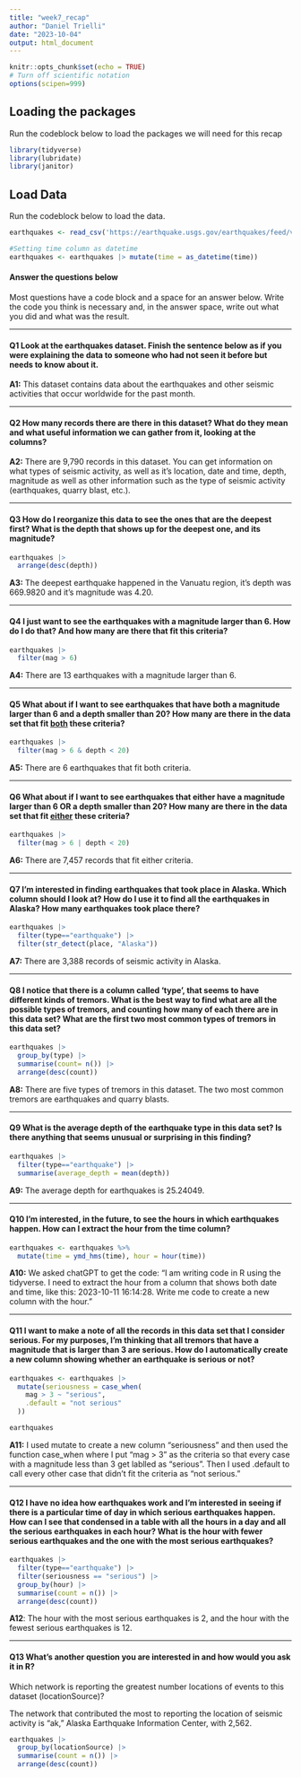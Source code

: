 ```yaml
---
title: "week7_recap"
author: "Daniel Trielli"
date: "2023-10-04"
output: html_document
---
```


```r
knitr::opts_chunk$set(echo = TRUE)
# Turn off scientific notation
options(scipen=999)
```

## Loading the packages

Run the codeblock below to load the packages we will need for this recap

```r
library(tidyverse)
library(lubridate)
library(janitor)
```

## Load Data

Run the codeblock below to load the data.

```r
earthquakes <- read_csv('https://earthquake.usgs.gov/earthquakes/feed/v1.0/summary/all_month.csv')

#Setting time column as datetime
earthquakes <- earthquakes |> mutate(time = as_datetime(time))
```

#### Answer the questions below

Most questions have a code block and a space for an answer below. Write the code you think is necessary and, in the answer space, write out what you did and what was the result.

------------------------------------------------------------------------

#### **Q1** Look at the earthquakes dataset. Finish the sentence below as if you were explaining the data to someone who had not seen it before but needs to know about it.

**A1:** This dataset contains data about the earthquakes and other seismic activities that occur worldwide for the past month.

------------------------------------------------------------------------

#### **Q2** How many records there are there in this dataset? What do they mean and what useful information we can gather from it, looking at the columns?

**A2:** There are 9,790 records in this dataset. You can get information on what types of seismic activity, as well as it's location, date and time, depth, magnitude as well as other information such as the type of seismic activity (earthquakes, quarry blast, etc.).  

------------------------------------------------------------------------

#### **Q3** How do I reorganize this data to see the ones that are the deepest first? What is the depth that shows up for the deepest one, and its magnitude?

```r
earthquakes |> 
  arrange(desc(depth))
```

**A3:** The deepest earthquake happened in the Vanuatu region, it's depth was 669.9820 and it's magnitude was 4.20.

------------------------------------------------------------------------

#### **Q4** I just want to see the earthquakes with a magnitude larger than 6. How do I do that? And how many are there that fit this criteria?

```r
earthquakes |> 
  filter(mag > 6)
```

**A4:** There are 13 earthquakes with a magnitude larger than 6.

------------------------------------------------------------------------

#### **Q5** What about if I want to see earthquakes that have both a magnitude larger than 6 and a depth smaller than 20? How many are there in the data set that fit [both]{.underline} these criteria?

```r
earthquakes |> 
  filter(mag > 6 & depth < 20)
```

**A5:** There are 6 earthquakes that fit both criteria.

------------------------------------------------------------------------

#### **Q6** What about if I want to see earthquakes that either have a magnitude larger than 6 OR a depth smaller than 20? How many are there in the data set that fit [either]{.underline} these criteria?

```r
earthquakes |> 
  filter(mag > 6 | depth < 20)
```

**A6:** There are 7,457 records that fit either criteria.

------------------------------------------------------------------------

#### **Q7** I'm interested in finding earthquakes that took place in Alaska. Which column should I look at? How do I use it to find all the earthquakes in Alaska? How many earthquakes took place there?

```r
earthquakes |> 
  filter(type=="earthquake") |> 
  filter(str_detect(place, "Alaska")) 
```

**A7:** There are 3,388 records of seismic activity in Alaska.

------------------------------------------------------------------------

#### **Q8** I notice that there is a column called 'type', that seems to have different kinds of tremors. What is the best way to find what are all the possible types of tremors, and counting how many of each there are in this data set? What are the first two most common types of tremors in this data set?

```r
earthquakes |> 
  group_by(type) |> 
  summarise(count= n()) |> 
  arrange(desc(count))
```

**A8:** There are five types of tremors in this dataset. The two most common tremors are earthquakes and quarry blasts.

------------------------------------------------------------------------

#### **Q9** What is the average depth of the earthquake type in this data set? Is there anything that seems unusual or surprising in this finding?

```r
earthquakes |> 
  filter(type=="earthquake") |>
  summarise(average_depth = mean(depth))

```

**A9:** The average depth for earthquakes is 25.24049.

------------------------------------------------------------------------

#### **Q10** I'm interested, in the future, to see the hours in which earthquakes happen. How can I extract the hour from the time column?

```r
earthquakes <- earthquakes %>%
  mutate(time = ymd_hms(time), hour = hour(time))
```

**A10:** We asked chatGPT to get the code: "I am writing code in R using the tidyverse. I need to extract the hour from a column that shows both date and time, like this: 2023-10-11 16:14:28. Write me code to create a new column with the hour."

------------------------------------------------------------------------

#### **Q11** I want to make a note of all the records in this data set that I consider serious. For my purposes, I'm thinking that all tremors that have a magnitude that is larger than 3 are serious. How do I automatically create a new column showing whether an earthquake is serious or not?

```r
earthquakes <- earthquakes |> 
  mutate(seriousness = case_when(
    mag > 3 ~ "serious",
    .default = "not serious"
  ))

earthquakes
```

**A11:** I used mutate to create a new column "seriousness" and then used the function case_when where I put "mag > 3" as the criteria so that every case with a magnitude less than 3 get lablled as "serious". Then I used .default to call every other case that didn't fit the criteria as "not serious."

------------------------------------------------------------------------

#### **Q12** I have no idea how earthquakes work and I'm interested in seeing if there is a particular time of day in which serious earthquakes happen. How can I see that condensed in a table with all the hours in a day and all the serious earthquakes in each hour? What is the hour with fewer serious earthquakes and the one with the most serious earthquakes?

```r
earthquakes |> 
  filter(type=="earthquake") |> 
  filter(seriousness == "serious") |> 
  group_by(hour) |> 
  summarise(count = n()) |> 
  arrange(desc(count))
```

**A12**: The hour with the most serious earthquakes is 2, and the hour with the fewest serious earthquakes is 12.

------------------------------------------------------------------------

#### **Q13** What's another question you are interested in and how would you ask it in R?

Which network is reporting the greatest number locations of events to this dataset (locationSource)?

The network that contributed the most to reporting the location of seismic activity is "ak," Alaska Earthquake Information Center, with 2,562. 

```r
earthquakes |> 
  group_by(locationSource) |> 
  summarise(count = n()) |> 
  arrange(desc(count))
```
